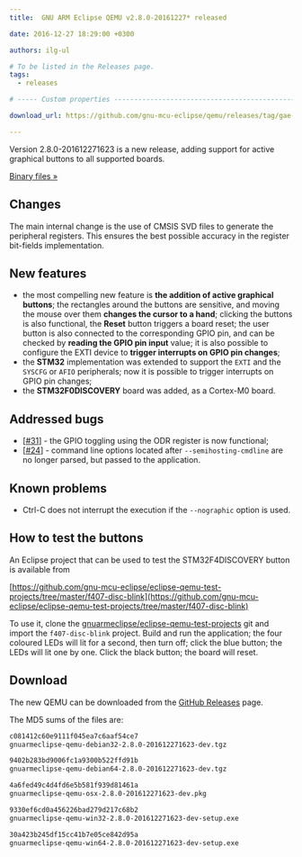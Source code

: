 ```yaml
---
title:  GNU ARM Eclipse QEMU v2.8.0-20161227* released

date: 2016-12-27 18:29:00 +0300

authors: ilg-ul

# To be listed in the Releases page.
tags:
  - releases

# ----- Custom properties -----------------------------------------------------

download_url: https://github.com/gnu-mcu-eclipse/qemu/releases/tag/gae-2.8.0-20161227/

---
```


Version 2.8.0-201612271623 is a new release, adding support for active graphical buttons to all supported boards.

<!-- truncate -->

<p><a href={frontMatter.download_url}>Binary files »</a></p>

## Changes

The main internal change is the use of CMSIS SVD files to generate the peripheral registers. This ensures the best possible accuracy in the register bit-fields implementation.

## New features

- the most compelling new feature is **the addition of active graphical buttons**; the rectangles around the buttons are sensitive, and moving the mouse over them **changes the cursor to a hand**; clicking the buttons is also functional, the **Reset** button triggers a board reset; the user button is also connected to the corresponding GPIO pin, and can be checked by **reading the GPIO pin input** value; it is also possible to configure the EXTI device to **trigger interrupts on GPIO pin changes**;
- the **STM32** implementation was extended to support the `EXTI` and the `SYSCFG` or `AFIO` peripherals; now it is possible to trigger interrupts on GPIO pin changes;
- the **STM32F0DISCOVERY** board was added, as a Cortex-M0 board.

## Addressed bugs

- [[#31](https://github.com/gnu-mcu-eclipse/qemu/issues/31)] - the GPIO toggling using the ODR register is now functional;
- [[#24](https://github.com/gnu-mcu-eclipse/qemu/issues/24)] - command line options located after `--semihosting-cmdline` are no longer parsed, but passed to the application.

## Known problems

- Ctrl-C does not interrupt the execution if the `--nographic` option is used.

## How to test the buttons

An Eclipse project that can be used to test the STM32F4DISCOVERY button is available from

[https://github.com/gnu-mcu-eclipse/eclipse-qemu-test-projects/tree/master/f407-disc-blink](https://github.com/gnu-mcu-eclipse/eclipse-qemu-test-projects/tree/master/f407-disc-blink)

To use it, clone the [gnuarmeclipse/eclipse-qemu-test-projects](https://github.com/gnu-mcu-eclipse/eclipse-qemu-test-projects) git and import the `f407-disc-blink` project. Build and run the application; the four coloured LEDs will lit for a second, then turn off; click the blue button; the LEDs will lit one by one. Click the black button; the board will reset.

## Download

The new QEMU can be downloaded from the <a href={frontMatter.download_url}>GitHub Releases</a> page.

The MD5 sums of the files are:

```txt
c081412c60e9111f045ea7c6aaf54ce7
gnuarmeclipse-qemu-debian32-2.8.0-201612271623-dev.tgz

9402b283bd9006fc1a9300b522ffd91b
gnuarmeclipse-qemu-debian64-2.8.0-201612271623-dev.tgz

4a6fed49c4d4fd6e5b581f939d81461a
gnuarmeclipse-qemu-osx-2.8.0-201612271623-dev.pkg

9330ef6cd0a456226bad279d217c68b2
gnuarmeclipse-qemu-win32-2.8.0-201612271623-dev-setup.exe

30a423b245df15cc41b7e05ce842d95a
gnuarmeclipse-qemu-win64-2.8.0-201612271623-dev-setup.exe

```
